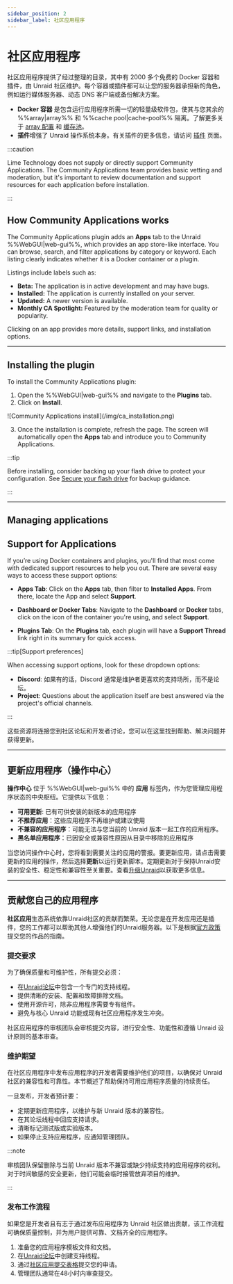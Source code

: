 ```yaml
---
sidebar_position: 2
sidebar_label: 社区应用程序
---
```



# 社区应用程序

社区应用程序提供了经过整理的目录，其中有 2000 多个免费的 Docker 容器和插件，由 Unraid 社区维护。每个容器或插件都可以让您的服务器承担新的角色，例如运行媒体服务器、动态 DNS 客户端或备份解决方案。

- **Docker 容器** 是包含运行应用程序所需一切的轻量级软件包，使其与您其余的 %%array|array%% 和 %%cache pool|cache-pool%% 隔离。了解更多关于 [array 配置](../manage-storage/array-configuration.mdx) 和 [缓存池](../manage-storage/cache-pools.mdx)。
- **插件**增强了 Unraid 操作系统本身。有关插件的更多信息，请访问 [插件](../customize-your-experience/plugins.mdx) 页面。

:::caution

Lime Technology does not supply or directly support Community Applications. The Community Applications team provides basic vetting and moderation, but it's important to review documentation and support resources for each application before installation.

:::

## How Community Applications works

The Community Applications plugin adds an **Apps** tab to the Unraid %%WebGUI|web-gui%%, which provides an app store-like interface. You can browse, search, and filter applications by category or keyword. Each listing clearly indicates whether it is a Docker container or a plugin.

Listings include labels such as:

- **Beta:** The application is in active development and may have bugs.
- **Installed:** The application is currently installed on your server.
- **Updated:** A newer version is available.
- **Monthly CA Spotlight:** Featured by the moderation team for quality or popularity.

Clicking on an app provides more details, support links, and installation options.

---

## Installing the plugin

To install the Community Applications plugin:

1. Open the %%WebGUI|web-gui%% and navigate to the **Plugins** tab.
2. Click on **Install**.

<div style={{ margin: 'auto', maxWidth: '714px', display: 'flex', flexDirection: 'column', alignItems: 'center' }}>
  ![Community Applications install](/img/ca_installation.png)
</div>

3. Once the installation is complete, refresh the page. The screen will automatically open the **Apps** tab and introduce you to Community Applications.

:::tip

Before installing, consider backing up your flash drive to protect your configuration. See [Secure your flash drive](../../system-administration/secure-your-server/secure-your-flash-drive.mdx) for backup guidance.

:::

---

## Managing applications

<Tabs>
  <TabItem value="Installing applications" label="Installing applications">
    <CommunityAppsInstalling />
  </TabItem>

  <TabItem value="Removing applications" label="Removing applications">
    <CommunityAppsRemoving />
  </TabItem>

  <TabItem value="Reinstalling applications" label="Reinstalling applications">
    <CommunityAppsReinstalling />
  </TabItem>
</Tabs>

## Support for Applications

If you’re using Docker containers and plugins, you'll find that most come with dedicated support resources to help you out. There are several easy ways to access these support options:

- **Apps Tab**: Click on the **Apps** tab, then filter to **Installed Apps**. From there, locate the App and select **Support**.

- **Dashboard or Docker Tabs**: Navigate to the **Dashboard** or **Docker** tabs, click on the icon of the container you're using, and select **Support**.

- **Plugins Tab**: On the **Plugins** tab, each plugin will have a **Support Thread** link right in its summary for quick access.

:::tip[Support preferences]

When accessing support options, look for these dropdown options:

- **Discord**: 如果有的话，Discord 通常是维护者更喜欢的支持场所，而不是论坛。
- **Project**: Questions about the application itself are best answered via the project's official channels.

:::

这些资源将连接您到社区论坛和开发者讨论，您可以在这里找到帮助、解决问题并获得更新。

---

## 更新应用程序（操作中心）

**操作中心** 位于 %%WebGUI|web-gui%% 中的 **应用** 标签内，作为您管理应用程序状态的中央枢纽。它提供以下信息：

- **可用更新**: 已有可供安装的新版本的应用程序
- **不推荐应用**：这些应用程序不再维护或建议使用
- **不兼容的应用程序**：可能无法与您当前的 Unraid 版本一起工作的应用程序。
- **黑名单应用程序**：已因安全或兼容性原因从目录中移除的应用程序

当您访问操作中心时，您将看到需要关注的应用的警报。要更新应用，请点击需要更新的应用的操作，然后选择**更新**以运行更新脚本。定期更新对于保持Unraid安装的安全性、稳定性和兼容性至关重要。查看[升级Unraid](../../system-administration/maintain-and-update/upgrading-unraid.mdx)以获取更多信息。

---

## 贡献您自己的应用程序

**社区应用**生态系统依靠Unraid社区的贡献而繁荣。无论您是在开发应用还是插件，您的工作都可以帮助其他人增强他们的Unraid服务器。以下是根据[官方政策](https://forums.unraid.net/topic/87144-ca-application-policies-notes/)提交您的作品的指南。

### 提交要求

为了确保质量和可维护性，所有提交必须：

- 在[Unraid论坛](https://forums.unraid.net/)中包含一个专门的支持线程。
- 提供清晰的安装、配置和故障排除文档。
- 使用开源许可，除非应用程序需要专有组件。
- 避免与核心 Unraid 功能或现有社区应用程序发生冲突。

社区应用程序的审核团队会审核提交内容，进行安全性、功能性和遵循 Unraid 设计原则的基本审查。

### 维护期望

在社区应用程序中发布应用程序的开发者需要维护他们的项目，以确保对 Unraid 社区的兼容性和可靠性。本节概述了帮助保持可用应用程序质量的持续责任。

一旦发布，开发者预计要：

- 定期更新应用程序，以维护与新 Unraid 版本的兼容性。
- 在其论坛线程中回应支持请求。
- 清晰标记测试版或实验版本。
- 如果停止支持应用程序，应通知管理团队。

:::note

审核团队保留删除与当前 Unraid 版本不兼容或缺少持续支持的应用程序的权利。对于时间敏感的安全更新，他们可能会临时接管放弃项目的维护。

:::

### 发布工作流程

如果您是开发者且有志于通过发布应用程序为 Unraid 社区做出贡献，该工作流程可确保质量控制，并为用户提供可靠、文档齐全的应用程序。

1. 准备您的应用程序模板文件和文档。
2. 在[Unraid论坛](https://forums.unraid.net/)中创建支持线程。
3. 通过[社区应用提交表格](https://form.asana.com/?k=qtIUrf5ydiXvXzPI57BiJw\&d=714739274360802)提交您的申请。
4. 管理团队通常在48小时内审查提交。
